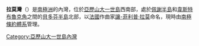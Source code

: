 {{coord|71|46|S|75|13|W|display=title}}

'''拉莫灣'''（{{lang-en|Rameau Inlet}}）是[[南極洲|南極洲]]的內灣，位於[[亞歷山大一世島|亞歷山大一世島]]西南部，處於[[佩謝半島|佩謝半島]]和[[韋斯特布魯克角|韋斯特布魯克角]]之間的[[貝多芬半島|貝多芬半島]]北部，以[[法國|法國]]作曲家[[讓-菲利普·拉莫|讓-菲利普·拉莫]]命名，現時由[[南極條約體系|南極條約體系]]管理。

{{DEFAULTSORT:Rameau Inlet}}
[[Category:亞歷山大一世島內灣|Category:亞歷山大一世島內灣]]


{{AlexanderIsland-geo-stub}}